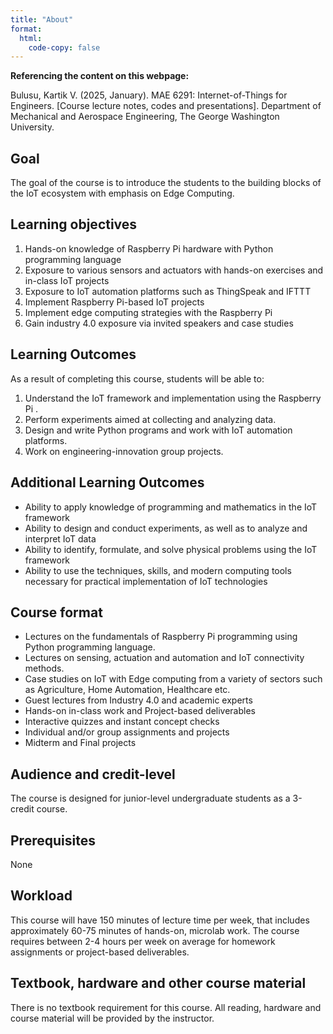 ```yaml
---
title: "About"
format:
  html:
    code-copy: false
---
```

<html>
<head>
    <style>
        body {
            -webkit-user-select: none; /* Safari */
            -moz-user-select: none; /* Firefox */
            -ms-user-select: none; /* IE10+/Edge */
            user-select: none; /* Standard */
        }
    </style>
</head>
<body>

:::{.callout-note}
**Referencing the content on this webpage:**

Bulusu, Kartik V. (2025, January). MAE 6291: Internet-of-Things for Engineers. [Course lecture notes, codes and presentations]. Department of Mechanical and Aerospace Engineering, The George Washington University.
:::

## Goal 
The goal of the course is to introduce the students to the building blocks of the IoT ecosystem with emphasis on Edge Computing. 

## Learning objectives
1. Hands-on knowledge of Raspberry Pi hardware with Python programming language 
2. Exposure to various sensors and actuators with hands-on exercises and in-class IoT projects
3. Exposure to IoT automation platforms such as ThingSpeak and IFTTT
4. Implement Raspberry Pi-based IoT projects 
5. Implement edge computing strategies with the Raspberry Pi
6. Gain industry 4.0 exposure via invited speakers and case studies
 
## Learning Outcomes
As a result of completing this course, students will be able to:

1. Understand the IoT framework and implementation using the Raspberry Pi	.
2. Perform experiments aimed at collecting and analyzing data.
3. Design and write Python programs and work with IoT automation platforms.
4. Work on engineering-innovation group projects.

## Additional Learning Outcomes
- Ability to apply knowledge of programming and mathematics in the IoT framework
- Ability to design and conduct experiments, as well as to analyze and interpret IoT data
- Ability to identify, formulate, and solve physical problems using the IoT framework
- Ability to use the techniques, skills, and modern computing tools necessary for practical implementation of IoT technologies
 

## Course format 
- Lectures on the fundamentals of Raspberry Pi programming using Python programming language. 
- Lectures on sensing, actuation and automation and IoT connectivity methods. 
- Case studies on IoT with Edge computing from a variety of sectors such as Agriculture, Home Automation, Healthcare etc.
- Guest lectures from Industry 4.0 and academic experts
- Hands-on in-class work and Project-based deliverables
- Interactive quizzes and instant concept checks
- Individual and/or group assignments and projects
- Midterm and Final projects

## Audience and credit-level
The course is designed for junior-level undergraduate students as a 3-credit course. 

## Prerequisites
None

## Workload
This course will have 150 minutes of lecture time per week, that includes approximately 60-75 minutes of hands-on, microlab work. The course requires between 2-4 hours per week on average for homework assignments or project-based deliverables.

## Textbook, hardware and other course material
There is no textbook requirement for this course. All reading, hardware and course material will be provided by the instructor.

<!-- <br><br>
<footer>
  <p>This is a Quarto website. To learn more about Quarto websites visit <https://quarto.org/docs/websites>.<br>
  Author: Kartik Bulusu<br>
  Contact: <a href="mailto:bulusu@gwu.edu">bulusu</a><br>
  &copy; 2024 All rights reserved</p>
</footer> -->